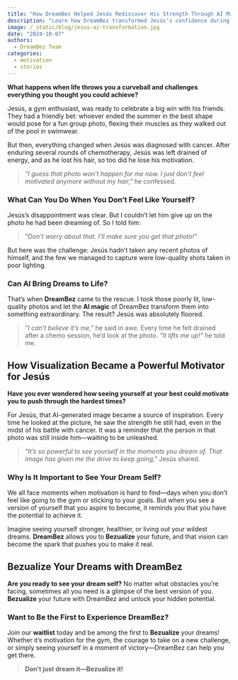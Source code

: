 ```yaml
---
title: "How DreamBez Helped Jesús Rediscover His Strength Through AI Magic"
description: "Learn how DreamBez transformed Jesús's confidence during a challenging time with AI-generated photos that brought his dreams to life."
image: /_static/blog/jesus-ai-transformation.jpg
date: "2024-10-07"
authors:
  - DreamBez Team
categories:
  - motivation
  - stories
---
```


**What happens when life throws you a curveball and challenges everything you thought you could achieve?**

Jesús, a gym enthusiast, was ready to celebrate a big win with his friends. They had a friendly bet: whoever ended the summer in the best shape would pose for a fun group photo, flexing their muscles as they walked out of the pool in swimwear.

But then, everything changed when Jesús was diagnosed with cancer. After enduring several rounds of chemotherapy, Jesús was left drained of energy, and as he lost his hair, so too did he lose his motivation.

> _"I guess that photo won't happen for me now. I just don't feel motivated anymore without my hair,"_ he confessed.

### What Can You Do When You Don’t Feel Like Yourself?

Jesús’s disappointment was clear. But I couldn’t let him give up on the photo he had been dreaming of. So I told him:

> _"Don’t worry about that. I’ll make sure you get that photo!"_

But here was the challenge: Jesús hadn’t taken any recent photos of himself, and the few we managed to capture were low-quality shots taken in poor lighting.

### Can AI Bring Dreams to Life?

That’s when **DreamBez** came to the rescue. I took those poorly lit, low-quality photos and let the **AI magic** of DreamBez transform them into something extraordinary. The result? Jesús was absolutely floored.

> _"I can’t believe it’s me,"_ he said in awe. Every time he felt drained after a chemo session, he’d look at the photo. _"It lifts me up!"_ he told me.

## How Visualization Became a Powerful Motivator for Jesús

**Have you ever wondered how seeing yourself at your best could motivate you to push through the hardest times?** 

For Jesús, that AI-generated image became a source of inspiration. Every time he looked at the picture, he saw the strength he still had, even in the midst of his battle with cancer. It was a reminder that the person in that photo was still inside him—waiting to be unleashed.

> _"It’s so powerful to see yourself in the moments you dream of. That image has given me the drive to keep going,"_ Jesús shared.

### Why Is It Important to See Your Dream Self?

We all face moments when motivation is hard to find—days when you don’t feel like going to the gym or sticking to your goals. But when you see a version of yourself that you aspire to become, it reminds you that you have the potential to achieve it.

Imagine seeing yourself stronger, healthier, or living out your wildest dreams. **DreamBez** allows you to **Bezualize** your future, and that vision can become the spark that pushes you to make it real.

## Bezualize Your Dreams with DreamBez

**Are you ready to see your dream self?** No matter what obstacles you’re facing, sometimes all you need is a glimpse of the best version of you. **Bezualize** your future with DreamBez and unlock your hidden potential.

### Want to Be the First to Experience DreamBez?

Join our **waitlist** today and be among the first to **Bezualize** your dreams! Whether it’s motivation for the gym, the courage to take on a new challenge, or simply seeing yourself in a moment of victory—DreamBez can help you get there.

> **Don’t just dream it—Bezualize it!**
